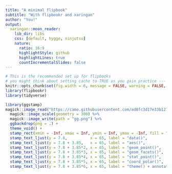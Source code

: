 ```yaml
---
title: "A minimal flipbook"
subtitle: "With flipbookr and xaringan"
author: "You!"
output:
  xaringan::moon_reader:
    lib_dir: libs
    css: [default, hygge, ninjutsu]
    nature:
      ratio: 16:9
      highlightStyle: github
      highlightLines: true
      countIncrementalSlides: false
---
```



```r
# This is the recommended set up for flipbooks
# you might think about setting cache to TRUE as you gain practice --- building flipbooks from scratch can be time consuming
knitr::opts_chunk$set(fig.width = 6, message = FALSE, warning = FALSE, comment = "", cache = F)
library(flipbookr)
library(tidyverse)
```

```r
library(ggstamp)
magick::image_read("https://camo.githubusercontent.com/ad8fc3d17e33b12134cc263d898b9ec300ac6c2baf1ba2116073740c1b1f8416/68747470733a2f2f6d69726f2e6d656469756d2e636f6d2f6d61782f313833382f312a4d4d5a75596765435f596a584e433172344434736f672e706e67") %>% 
  magick::image_scale(geometry = 300) %>% 
  magick::image_write(path = "gg.png") %>% 
  ggbackdrop(png = .) +
  theme_void() +
  stamp_rect(xmin = -Inf, xmax = Inf, ymin = Inf, ymax = -Inf, fill = "linen", alpha = .5) + 
  stamp_text_ljust(y = 7.8,          x = 65, label = "data()",         angle = 11, size = 4) + 
  stamp_text_ljust(y = 7.8 + 3.85,   x = 65, label = "aes()",          angle = 11, size = 4) + 
  stamp_text_ljust(y = 7.8 + 3.85*2, x = 65, label = "geom_point()",   angle = 11, size = 4) + 
  stamp_text_ljust(y = 7.8 + 3.85*3, x = 65, label = "geom_facets()",  angle = 11, size = 4) + 
  stamp_text_ljust(y = 7.8 + 3.85*4, x = 65, label = "stat_point()",   angle = 11, size = 4) + 
  stamp_text_ljust(y = 7.8 + 3.85*5, x = 65, label = "coord_polar()",  angle = 11, size = 4) + 
  stamp_text_ljust(y = 7.8 + 3.85*6, x = 65, label = "theme() + annotate()", angle = 11, size = 4)
  
  
```

